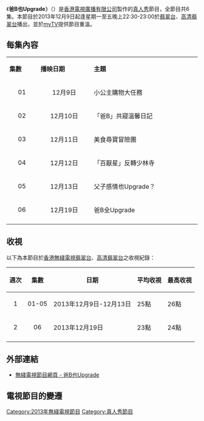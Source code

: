 {{無綫節目
| 中文節目名=爸B也Upgrade
| 英文節目名={{lang|en|Where Are We Going, Dad?}}
| 圖片=[[File:TVB_Where_Are_We_Going_Dad.jpg|300px]]
| 翡翠台視頻制式=[[16:9|16:9]] [[高清電視|高清電視]]
| 翡翠台首播日期=2013年12月9日－12月19日
| 翡翠台首播時間=星期一至五 22:30－23:00（連廣告）<br/>12月16日－12月18日 暫停播映
| 高清翡翠台視頻制式=[[16:9|16:9]] [[高清電視|高清電視]]
| 高清翡翠台首播日期=2013年12月9日－12月19日
| 高清翡翠台首播時間=星期一至五 22:30－23:00（連廣告）<br/>12月16日－12月18日 暫停播映
| 監製=[[衛世輝|衛世輝]]
| 編審=[[黃錦強|黃錦強]]
| 集數=6
| 類型=[[真人秀|真人秀]]
| 製作公司=[[香港|香港]][[電視廣播有限公司|電視廣播有限公司]]
| 外景={{HK}}
| 主持=[[林盛斌|林盛斌]]、[[胡諾言|胡諾言]]、[[林子博|林子博]]、[[章志文|章志文]]、<br/>[[李霖恩|李霖恩]]
| 旁白=[[張繼聰|張繼聰]]
| 早於=[[爸B也Upgrade_2|爸B也Upgrade 2]]
| 網頁=http://programme.tvb.com/variety/wherearewegoingdad
}}
《'''爸B也Upgrade'''》（{{lang-en|'''Where Are We Going, Dad?'''}}）是[[香港|香港]][[電視廣播有限公司|電視廣播有限公司]]製作的[[真人秀|真人秀]]節目，全節目共6集。本節目於2013年12月9日起逢星期一至五晚上22:30-23:00於[[翡翠台|翡翠台]]、[[高清翡翠台|高清翡翠台]]播出，並於[[myTV|myTV]]提供節目重溫。

==每集內容==
{|class="wikitable" style="width:60%; font-size: 14px;"
|- style="background:cornflowerblue; color:white" align=center
|style="width:5%"|'''集數'''||style="width:10%"|'''播映日期'''||style="width:20%"|'''主題'''
|-
|align=center| 01 ||align=center| 12月9日 ||小公主購物大任務
|-
|align=center| 02 ||align=center| 12月10日 ||「爸B」共寢溫馨日記
|-
|align=center| 03 ||align=center| 12月11日 ||美食尋寶冒險團
|-
|align=center| 04 ||align=center| 12月12日 ||「百厭星」反轉少林寺
|-
|align=center| 05 ||align=center| 12月13日 ||父子感情也Upgrade？
|-
|align=center| 06 ||align=center| 12月19日 ||爸B全Upgrade
|-
|}

==收視==
以下為本節目於[[香港|香港]][[電視廣播有限公司|無綫電視]][[翡翠台|翡翠台]]、[[高清翡翠台|高清翡翠台]]之收視紀錄：
{|class="wikitable" style="font-size: 14px;"
!週次!!集數!!日期!!平均收視||最高收視
|-     
|align=center|1||align=center|01-05|| 2013年12月9日-12月13日 || 25點 || 26點
|-
|align=center|2||align=center|06|| 2013年12月19日 || 23點 || 24點
|-
|}

==外部連結==
*[http://programme.tvb.com/variety/wherearewegoingdad/ 無綫電視節目網頁 - 爸B也Upgrade] {{Wayback|url=http://programme.tvb.com/variety/wherearewegoingdad/ |date=20131213123957 }}

==電視節目的變遷==
{{電視節目的變遷
|電視台={{HK}}[[無綫電視|無綫電視]][[翡翠台|翡翠台]]、[[高清翡翠台|高清翡翠台]]
|播放檔次=星期一至五 22:30-23:00 時段
|節目名稱=爸B也Upgrade<br/>(第1-5集)<br/>(2013.12.09 - 2013.12.13)
|上一節目=[[神級手作|神級手作]]<br/>(2013.12.02 - 2013.12.06)
|下一節目=東張西望 萬千星輝頒獎典禮 王者誕生<br/>星期一<br/>(2013.12.16)
----萬千星輝頒獎典禮 王者駕到<br/>星期二至三<br/>(2013.12.17 - 2013.12.18)
----爸B也Upgrade<br/>(第6集)<br/>星期四<br/>(2013.12.19)
----[[My盛Lady|My盛Lady]] (大結局)<br/>(香港首播版第19集，原裝版第19-20集)<br/>星期五<br/>(2013.12.20)<span style="font-size:smaller;">(21:00-23:00)</span>
----[[守護生命的故事|守護生命的故事]]<br/>(第1-7集)<br/>星期一至五<br/>(2013.12.23 - 2013.12.31)
|2電視台={{HK}}[[無綫電視|無綫電視]][[翡翠台|翡翠台]]、[[高清翡翠台|高清翡翠台]]
|2播放檔次=星期四 22:30-23:00 時段
|2節目名稱=爸B也Upgrade<br/>(第6集)<br/>(2013.12.19)
|2上一節目=爸B也Upgrade<br/>(第1-5集)<br/>星期一至五<br/>(2013.12.09 - 2013.12.13)
----東張西望 萬千星輝頒獎典禮 王者誕生<br/>星期一<br/>(2013.12.16)
----萬千星輝頒獎典禮 王者駕到<br/>星期二至三<br/>(2013.12.17 - 2013.12.18)
|2下一節目=[[My盛Lady|My盛Lady]] (大結局)<br/>(香港首播版第19集，原裝版第19-20集)<br/>星期五<br/>(2013.12.20)<span style="font-size:smaller;">(21:00-23:00)</span>
----[[守護生命的故事|守護生命的故事]]<br/>(第1-7集)<br/>星期一至五<br/>(2013.12.23 - 2013.12.31)
}}

[[Category:2013年無綫電視節目|Category:2013年無綫電視節目]]
[[Category:真人秀節目|Category:真人秀節目]]